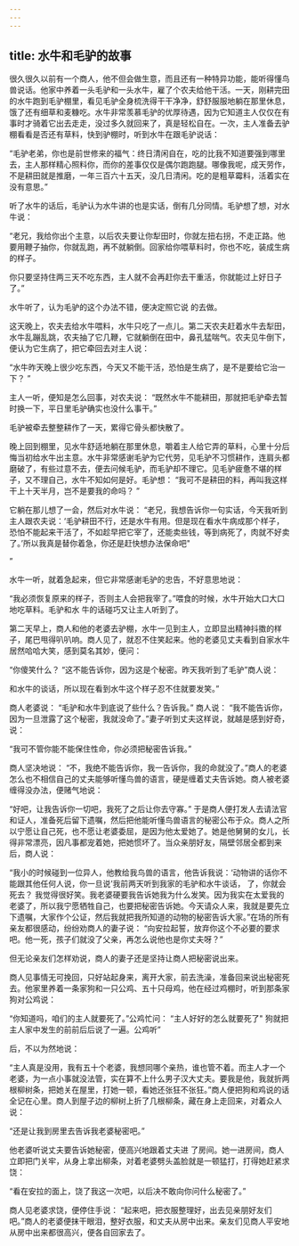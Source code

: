 ```yaml
---
---
---
```

title: 水牛和毛驴的故事
---



很久很久以前有一个商人，他不但会做生意，而且还有一种特异功能，能听得懂鸟兽说话。他家中养着一头毛驴和一头水牛，雇了个农夫给他干活。一天，刚耕完田的水牛跑到毛驴棚里，看见毛驴全身梳洗得干干净净，舒舒服服地躺在那里休息，饿了还有细草和麦糠吃。水牛非常羡慕毛驴的优厚待遇，因为它知道主人仅仅在有事时才骑着它出去走走，没过多久就回来了，真是轻松自在。一次，主人准备去驴棚看看是否还有草料，快到驴棚时，听到水牛在跟毛驴说话：

“毛驴老弟，你也是前世修来的福气：终日清闲自在，吃的比我不知道要强到哪里去，主人那样精心照料你，而你的差事仅仅是偶尔跑跑腿。哪像我呢，成天劳作，不是耕田就是推磨，一年三百六十五天，没几日清闲。吃的是粗草霉料，活着实在没有意思。”

听了水牛的话后，毛驴认为水牛讲的也是实话，倒有几分同情。毛驴想了想，对水牛说：

“老兄，我给你出个主意，以后农夫要让你犁田时，你就左扭右拐，不走正路。他要用鞭子抽你，你就乱跑，再不就躺倒。回家给你喂草料时，你也不吃，装成生病的样子。

你只要坚持住两三天不吃东西，主人就不会再赶你去干重活，你就能过上好日子了。”

水牛听了，认为毛驴的这个办法不错，便决定照它说
的去做。

这天晚上，农夫去给水牛喂料，水牛只吃了一点儿。第二天农夫赶着水牛去犁田，水牛乱蹦乱跳，农夫抽了它几鞭，它就躺倒在田中，鼻孔猛喘气。农夫见牛倒下，便认为它生病了，把它牵回去对主人说：

“水牛昨天晚上很少吃东西，今天又不能干活，恐怕是生病了，是不是要给它治一下？
”

主人一听，便知是怎么回事，对农夫说：
“既然水牛不能耕田，那就把毛驴牵去暂时换一下，平日里毛驴确实也没什么事干。”

毛驴被牵去整整耕作了一天，累得它骨头都快散了。

晚上回到棚里，见水牛舒适地躺在那里休息，嚼着主人给它弄的草料，心里十分后悔当初给水牛出主意。水牛非常感谢毛驴为它代劳，见毛驴不习惯耕作，连肩头都磨破了，有些过意不去，便去问候毛驴，而毛驴却不理它。见毛驴疲惫不堪的样子，又不理自己，水牛不知如何是好。毛驴想：
“我可不是耕田的料，再叫我这样干上十天半月，岂不是要我的命吗？
”

它躺在那儿想了一会，然后对水牛说：
“老兄，我想告诉你一句实话，今天我听到主人跟农夫说：‘毛驴耕田不行，还是水牛有用。但是现在看水牛病成那个样子，恐怕不能起来干活了，不如趁早把它宰了，还能卖些钱，等到病死了，肉就不好卖了。’所以我真是替你着急，你还是赶快想办法保命吧"

”

水牛一听，就着急起来，但它非常感谢毛驴的忠告，不好意思地说：

“我必须恢复原来的样子，否则主人会把我宰了。”喂食的时候，水牛开始大口大口地吃草料。毛驴和水
牛的话碰巧又让主人听到了。

第二天早上，商人和他的老婆去驴棚，水牛一见到主人，立即显出精神抖擞的样子，尾巴甩得叭叭响。商人见了，就忍不住笑起来。他的老婆见丈夫看到自家水牛居然哈哈大笑，感到莫名其妙，便问：

“你傻笑什么？
“这不能告诉你，因为这是个秘密。昨天我听到了毛驴”商人说：

和水牛的谈话，所以现在看到水牛这个样子忍不住就要发笑。”

商人老婆说：
“毛驴和水牛到底说了些什么？告诉我。”
商人说：
“我不能告诉你，因为一旦泄露了这个秘密，我就没命了。”妻子听到丈夫这样说，就越是感到好奇，说：

“我可不管你能不能保住性命，你必须把秘密告诉我。”

商人坚决地说：
“不，我绝不能告诉你，我一告诉你，我的命就没了。”商人的老婆怎么也不相信自己的丈夫能够听懂鸟兽的语言，硬是缠着丈夫告诉她。商人被老婆缠得没办法，便赌气地说：

“好吧，让我告诉你一切吧，我死了之后让你去守寡。”
于是商人便打发人去请法官和证人，准备死后留下遗嘱，然后把他能听懂鸟兽语言的秘密公布于众。商人之所以宁愿让自己死，也不愿让老婆委屈，是因为他太爱她了。她是他舅舅的女儿，长得非常漂亮，因凡事都宠着她，把她惯坏了。当众亲朋好友，隔壁邻居全都到来后，商人说：



“我小的时候碰到一位异人，他教给我鸟兽的语言，他告诉我说：‘动物讲的话你不能跟其他任何人说，你一旦说’我前两天听到我家的毛驴和水牛谈话，
了，你就会死去？
我觉得很好笑。我老婆硬要我告诉她我为什么发笑。因为我实在太爱我的老婆了，所以我宁愿牺牲自己，也要把秘密告诉她。今天请众人来，我就是要先立下遗嘱，大家作个公证，然后我就把我所知道的动物的秘密告诉大家。”在场的所有亲友都很感动，纷纷劝商人的妻子说：
“向安拉起誓，放弃你这个不必要的要求吧。他一死，孩子们就没了父亲，再怎么说他也是你丈夫呀？”

但无论亲友们怎样劝说，商人的妻子还是坚持让商人把秘密说出来。

商人见事情无可挽回，只好站起身来，离开大家，前去洗澡，准备回来说出秘密死去。他家里养着一条家狗和一只公鸡、五十只母鸡，他在经过鸡棚时，听到那条家狗对公鸡说：

“你知道吗，咱们的主人就要死了。”公鸡忙问：
“主人好好的怎么就要死了"
狗就把主人家中发生的前前后后说了一遍。公鸡听”

后，不以为然地说：

“主人真是没用，我有五十个老婆，我想同哪个亲热，谁也管不着。而主人才一个老婆，为一点小事就没法管，实在算不上什么男子汉大丈夫。要我是他，我就折两根柳树条，把她关在屋里，打她一顿，看她还张狂不张狂。”商人便把狗和鸡说的话全记在心里。商人到屋子边的柳树上折了几根柳条，藏在身上走回来，对着众人说：

“还是让我到房里去告诉我老婆秘密吧。”

他老婆听说丈夫要告诉她秘密，便高兴地跟着丈夫进
了房间。她一进房间，商人立即把门关牢，从身上拿出柳条，对着老婆劈头盖脸就是一顿猛打，打得她赶紧求饶：

“看在安拉的面上，饶了我这一次吧，以后决不敢向你问什么秘密了。”

商人见老婆求饶，便停住手说：
“起来吧，把衣服整理好，出去见亲朋好友们吧。”商人的老婆便抹干眼泪，整好衣服，和丈夫从房中出来。亲友们见商人平安地从房中出来都很高兴，便各自回家去了。